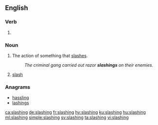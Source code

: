 ==English==

===Verb===
{{head|en|present participle}}

# {{present participle of|slash|lang=en|nocat=1}}

===Noun===
{{en-noun|~}}

# The action of something that [[slash]]es.
#: ''The criminal gang carried out razor '''slashings''' on their enemies.''
# {{context|forestry|in the plural|lang=en}} [[slash]] {{qualifier|woody debris}}

===Anagrams===
* [[hassling#English|hassling]]
* [[lashings#English|lashings]]

[[ca:slashing]]
[[de:slashing]]
[[fr:slashing]]
[[hy:slashing]]
[[ku:slashing]]
[[hu:slashing]]
[[ml:slashing]]
[[simple:slashing]]
[[sv:slashing]]
[[ta:slashing]]
[[vi:slashing]]